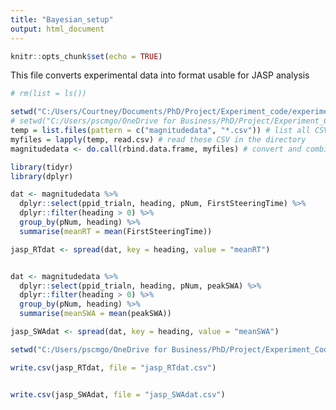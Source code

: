 ```yaml
---
title: "Bayesian_setup"
output: html_document
---
```


```r
knitr::opts_chunk$set(echo = TRUE)
```

This file converts experimental data into format usable for JASP analysis

```r
# rm(list = ls())

setwd("C:/Users/Courtney/Documents/PhD/Project/Experiment_code/experiment_1")
# setwd("C:/Users/pscmgo/OneDrive for Business/PhD/Project/Experiment_Code/experiment_1")
temp = list.files(pattern = c("magnitudedata", "*.csv")) # list all CSV files in the directory
myfiles = lapply(temp, read.csv) # read these CSV in the directory
magnitudedata <- do.call(rbind.data.frame, myfiles) # convert and combine the CSV files into dataframe

```

```r

library(tidyr)
library(dplyr)

```

```r

dat <- magnitudedata %>%
  dplyr::select(ppid_trialn, heading, pNum, FirstSteeringTime) %>%
  dplyr::filter(heading > 0) %>%
  group_by(pNum, heading) %>%
  summarise(meanRT = mean(FirstSteeringTime))

jasp_RTdat <- spread(dat, key = heading, value = "meanRT") 


dat <- magnitudedata %>%
  dplyr::select(ppid_trialn, heading, pNum, peakSWA) %>%
  dplyr::filter(heading > 0) %>%
  group_by(pNum, heading) %>%
  summarise(meanSWA = mean(peakSWA))

jasp_SWAdat <- spread(dat, key = heading, value = "meanSWA") 


```


```r

setwd("C:/Users/pscmgo/OneDrive for Business/PhD/Project/Experiment_Code/experiment_1/Data cleaning and modelling/Bayesian")

write.csv(jasp_RTdat, file = "jasp_RTdat.csv")


write.csv(jasp_SWAdat, file = "jasp_SWAdat.csv")

```



